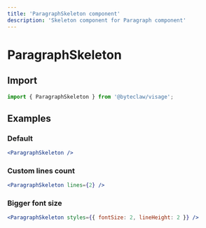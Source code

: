 ```yaml
---
title: 'ParagraphSkeleton component'
description: 'Skeleton component for Paragraph component'
---
```


# ParagraphSkeleton

## Import

```js transpile=false
import { ParagraphSkeleton } from '@byteclaw/visage';
```

## Examples

### Default

```jsx live
<ParagraphSkeleton />
```

### Custom lines count

```jsx live
<ParagraphSkeleton lines={2} />
```

### Bigger font size

```jsx live
<ParagraphSkeleton styles={{ fontSize: 2, lineHeight: 2 }} />
```
